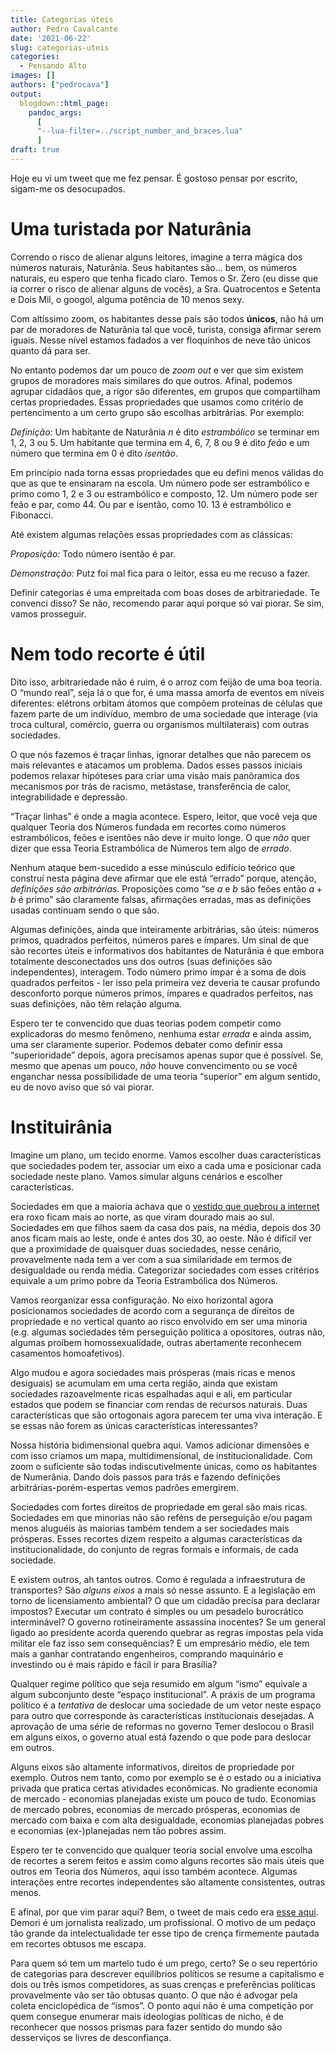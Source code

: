 ```yaml
---
title: Categorias úteis
author: Pedro Cavalcante
date: '2021-06-22'
slug: categorias-uteis
categories:
  - Pensando Alto
images: []
authors: ["pedrocava"]
output:
  blogdown::html_page:
    pandoc_args: 
      [
      "--lua-filter=../script_number_and_braces.lua"
      ]
draft: true
---
```


Hoje eu vi um tweet que me fez pensar. É gostoso pensar por escrito, sigam-me os desocupados.

# Uma turistada por Naturânia

Correndo o risco de alienar alguns leitores, imagine a terra mágica dos números naturais, Naturânia. Seus habitantes são... bem, os números naturais, eu espero que tenha ficado claro. Temos o Sr. Zero (eu disse que ia correr o risco de alienar alguns de vocês), a Sra. Quatrocentos e Setenta e Dois Mil, o googol, alguma potência de 10 menos sexy. 

Com altíssimo zoom, os habitantes desse país são todos **únicos**, não há um par de moradores de Naturânia tal que você, turista, consiga afirmar serem iguais. Nesse nível estamos fadados a ver floquinhos de neve tão únicos quanto dá para ser. 

No entanto podemos dar um pouco de _zoom out_ e ver que sim existem grupos de moradores mais similares do que outros. Afinal, podemos agrupar cidadãos que, a rigor são diferentes, em grupos que compartilham certas propriedades. Essas propriedades que usamos como critério de pertencimento a um certo grupo são escolhas arbitrárias. Por exemplo:

*Definição:* Um habitante de Naturânia $n$ é dito *estrambólico* se terminar em 1, 2, 3 ou 5. Um habitante que termina em 4, 6, 7, 8 ou 9 é dito *feão* e um número que termina em 0 é dito *isentão*.

Em princípio nada torna essas propriedades que eu defini menos válidas do que as que te ensinaram na escola. Um número pode ser estrambólico e primo como 1, 2 e 3 ou estrambólico e composto, 12. Um número pode ser feão e par, como 44. Ou par e isentão, como 10. 13 é estrambólico e Fibonacci.

Até existem algumas relações essas propriedades com as clássicas:

*Proposição:* Todo número isentão é par.

*Demonstração:* Putz foi mal fica para o leitor, essa eu me recuso a fazer.

Definir categorias é uma empreitada com boas doses de arbitrariedade. Te convenci disso? Se não, recomendo parar aqui porque só vai piorar. Se sim, vamos prosseguir.

# Nem todo recorte é útil

Dito isso, arbitrariedade não é ruim, é o arroz com feijão de uma boa teoria. O "mundo real", seja lá o que for, é uma massa amorfa de eventos em níveis diferentes: elétrons orbitam átomos que compõem proteínas de células que fazem parte de um indivíduo, membro de uma sociedade que interage (via troca cultural, comércio, guerra ou organismos multilaterais) com outras sociedades. 

O que nós fazemos é traçar linhas, ignorar detalhes que não parecem os mais relevantes e atacamos um problema. Dados esses passos iniciais podemos relaxar hipóteses para criar uma visão mais panôramica dos mecanismos por trás de racismo, metástase, transferência de calor, integrabilidade e depressão. 

"Traçar linhas" é onde a magia acontece. Espero, leitor, que você veja que qualquer Teoria dos Números fundada em recortes como números estrambólicos, feões e isentões não deve ir muito longe. O que *não* quer dizer que essa Teoria Estrambólica de Números tem algo de *errado*. 

Nenhum ataque bem-sucedido a esse minúsculo edifício teórico que construí nesta página deve afirmar que ele está "errado" porque, atenção, *definições são arbitrárias*. Proposições como "se $a$ e $b$ são feões então $a + b$ é primo" são claramente falsas, afirmações erradas, mas as definições usadas continuam sendo o que são.

Algumas definições, ainda que inteiramente arbitrárias, são úteis: números primos, quadrados perfeitos, números pares e ímpares. Um sinal de que são recortes úteis e informativos dos habitantes de Naturânia é que embora totalmente desconectados uns dos outros (suas definições são independentes), interagem. Todo número primo ímpar é a soma de dois quadrados perfeitos - ler isso pela primeira vez deveria te causar profundo desconforto porque números primos, ímpares e quadrados perfeitos, nas suas definições, não têm relação alguma. 

Espero ter te convencido que duas teorias podem competir como explicadoras do mesmo fenômeno, nenhuma estar *errada* e ainda assim, uma ser claramente superior. Podemos debater como definir essa "superioridade" depois, agora precisamos apenas supor que é possível. Se, mesmo que apenas um pouco, *não* houve convencimento ou se você enganchar nessa possibilidade de uma teoria "superior" em algum sentido, eu de novo aviso que só vai piorar.

# Instituirânia

Imagine um plano, um tecido enorme. Vamos escolher duas características que sociedades podem ter, associar um eixo a cada uma e posicionar cada sociedade neste plano. Vamos simular alguns cenários e escolher características.

Sociedades em que a maioria achava que o [vestido que quebrou a internet](https://en.wikipedia.org/wiki/The_dress) era roxo ficam mais ao norte, as que viram dourado mais ao sul. Sociedades em que filhos saem da casa dos pais, na média, depois dos 30 anos ficam mais ao leste, onde é antes dos 30, ao oeste. Não é difícil ver que a proximidade de quaisquer duas sociedades, nesse cenário, provavelmente nada tem a ver com a sua similaridade em termos de desigualdade ou renda média. Categorizar sociedades com esses critérios equivale a um primo pobre da Teoria Estrambólica dos Números.

Vamos reorganizar essa configuração. No eixo horizontal agora posicionamos sociedades de acordo com a segurança de direitos de propriedade e no vertical quanto ao risco envolvido em ser uma minoria (e.g. algumas sociedades têm perseguição política a opositores, outras não, algumas proíbem homossexualidade, outras abertamente reconhecem casamentos homoafetivos). 

Algo mudou e agora sociedades mais prósperas (mais ricas e menos desiguais) se acumulam em uma certa região, ainda que existam sociedades razoavelmente ricas espalhadas aqui e ali, em particular estados que podem se financiar com rendas de recursos naturais. Duas características que são ortogonais agora parecem ter uma viva interação. E se essas não forem as únicas características interessantes?

Nossa história bidimensional quebra aqui. Vamos adicionar dimensões e com isso criamos um mapa, multidimensional, de institucionalidade. Com zoom o suficiente são todas indiscutivelmente únicas, como os habitantes de Numerânia. Dando dois passos para trás e fazendo definições arbitrárias-porém-espertas vemos padrões emergirem.

Sociedades com fortes direitos de propriedade em geral são mais ricas. Sociedades em que minorias não são reféns de perseguição e/ou pagam menos aluguéis às maiorias também tendem a ser sociedades mais prósperas. Esses recortes dizem respeito a algumas características da institucionalidade, do conjunto de regras formais e informais, de cada sociedade. 

E existem outros, ah tantos outros. Como é regulada a infraestrutura de transportes? São _alguns eixos_ a mais só nesse assunto. E a legislação em torno de licensiamento ambiental? O que um cidadão precisa para declarar impostos? Executar um contrato é simples ou um pesadelo burocrático interminável? O governo rotineiramente assassina inocentes? Se um general ligado ao presidente acorda querendo quebrar as regras impostas pela vida militar ele faz isso sem consequências? E um empresário médio, ele tem mais a ganhar contratando engenheiros, comprando maquinário e investindo ou é mais rápido e fácil ir para Brasília? 

Qualquer regime político que seja resumido em algum "ismo" equivale a algum subconjunto deste "espaço institucional". A práxis de um programa político é a _tentativa_ de deslocar uma sociedade de um vetor neste espaço para outro que corresponde às características institucionais desejadas. A aprovação de uma série de reformas no governo Temer deslocou o Brasil em alguns eixos, o governo atual está fazendo o que pode para deslocar em outros.

Alguns eixos são altamente informativos, direitos de propriedade por exemplo. Outros nem tanto, como por exemplo se é o estado ou a iniciativa privada que pratica certas atividades econômicas. No gradiente economia de mercado - economias planejadas existe um pouco de tudo. Economias de mercado pobres, economias de mercado prósperas, economias de mercado com baixa e com alta desigualdade, economias planejadas pobres e economias (ex-)planejadas nem tão pobres assim. 

Espero ter te convencido que qualquer teoria social envolve uma escolha de recortes a serem feitos e assim como alguns recortes são mais úteis que outros em Teoria dos Números, aqui isso também acontece. Algumas interações entre recortes independentes são altamente consistentes, outras menos.

E afinal, por que vim parar aqui? Bem, o tweet de mais cedo era [esse aqui](https://twitter.com/demori/status/1407151605263343618). Demori é um jornalista realizado, um profissional. O motivo de um pedaço tão grande da intelectualidade ter esse tipo de crença firmemente pautada em recortes obtusos me escapa. 

Para quem só tem um martelo tudo é um prego, certo? Se o seu repertório de categorias para descrever equilíbrios políticos se resume a capitalismo e dois ou três ismos competidores, as suas crenças e preferências políticas provavelmente vão ser tão obtusas quanto. O que não é advogar pela coleta enciclopédica de "ismos". O ponto aqui não é uma competição por quem consegue enumerar mais ideologias políticas de nicho, é de reconhecer que nossos prismas para fazer sentido do mundo são desserviços se livres de desconfiança.